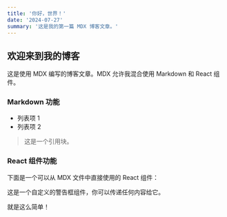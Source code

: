 ```yaml
---
title: '你好，世界！'
date: '2024-07-27'
summary: '这是我的第一篇 MDX 博客文章。'
---
```



## 欢迎来到我的博客

这是使用 MDX 编写的博客文章。MDX 允许我混合使用 Markdown 和 React 组件。

### Markdown 功能

- 列表项 1
- 列表项 2

> 这是一个引用块。

### React 组件功能

下面是一个可以从 MDX 文件中直接使用的 React 组件：

<Callout>这是一个自定义的警告框组件，你可以传递任何内容给它。</Callout>

就是这么简单！
